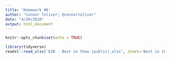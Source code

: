 ```yaml
---
title: 'Homework #6'
author: "Connor Toliver; @connortoliver"
date: "4/20/2020"
output: html_document
---
```


```r
knitr::opts_chunk$set(echo = TRUE)
```

```r
library(tidyverse)
readxl::read_xlsx('KIB - Best in Show (public).xlsx', sheet='Best in show full sheet')
```

